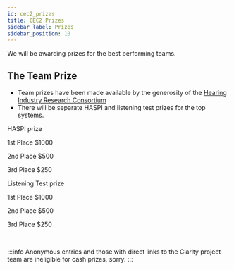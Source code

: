 ```yaml
---
id: cec2_prizes
title: CEC2 Prizes
sidebar_label: Prizes
sidebar_position: 10
---
```



We will be awarding prizes for the best performing teams.

## The Team Prize

- Team prizes have been made available by the generosity of the [Hearing Industry Research Consortium](http://www.hearingirc.com)
- There will be separate HASPI and listening test prizes for the top systems.

<div className="container">
        <div className="row">
      <div className="text--center padding-horiz--md">
    <p/> HASPI prize

  <p/> <EmojiEvents  style={{ fontSize: 30, color: "gold"  }}/> 1st Place $1000

  <p/> <EmojiEvents  style={{ fontSize: 30, color: "silver"  }}/> 2nd Place $500

  <p/> <EmojiEvents  style={{ fontSize: 30, color: "#ff6347" }}/> 3rd Place $250
      </div>
    <div className="text--center padding-horiz--md">
    <p/> Listening Test prize

  <p/> <EmojiEvents  style={{ fontSize: 30, color: "gold"  }}/> 1st Place $1000

  <p/> <EmojiEvents  style={{ fontSize: 30, color: "silver"  }}/> 2nd Place $500

  <p/> <EmojiEvents  style={{ fontSize: 30, color: "#ff6347" }}/> 3rd Place $250
      </div>
     </div>
</div>

<br/>
<p/>

:::info
  Anonymous entries and those with direct links to the Clarity project team are ineligible for cash prizes, sorry.
:::
